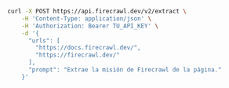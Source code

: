 ```bash cURL
curl -X POST https://api.firecrawl.dev/v2/extract \
    -H 'Content-Type: application/json' \
    -H 'Authorization: Bearer TU_API_KEY' \
    -d '{
      "urls": [
        "https://docs.firecrawl.dev/",
        "https://firecrawl.dev/"
      ],
      "prompt": "Extrae la misión de Firecrawl de la página."
    }'
```
